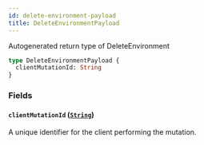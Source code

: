 ```yaml
---
id: delete-environment-payload
title: DeleteEnvironmentPayload
---
```


Autogenerated return type of DeleteEnvironment

```graphql
type DeleteEnvironmentPayload {
  clientMutationId: String
}
```

### Fields

#### `clientMutationId` ([`String`](/docs/api/scalars/string))

A unique identifier for the client performing the mutation.

